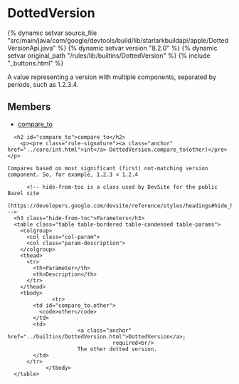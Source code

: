 <html devsite>
<head>
  <meta name="project_path" value="/_project.yaml">
  <meta name="book_path" value="/versions/8.2.0/_book.yaml">
</head>
<body>

<h1 class="page-title" id="modules.DottedVersion">DottedVersion</h1>

{% dynamic setvar source_file "src/main/java/com/google/devtools/build/lib/starlarkbuildapi/apple/DottedVersionApi.java" %}
{% dynamic setvar version "8.2.0" %}
{% dynamic setvar original_path "/rules/lib/builtins/DottedVersion" %}
{% include "_buttons.html" %}
<!-- {% raw %} -->

A value representing a version with multiple components, separated by periods, such as 1.2.3.4.

<h2>Members</h2>
<ul>
    <li>
    <a href="#compare_to">compare_to</a>
  </li>
  </ul>

      <h2 id="compare_to">compare_to</h2>
        <p><pre class="rule-signature"><a class="anchor" href="../core/int.html">int</a> DottedVersion.compare_to(other)</pre></p>

    Compares based on most significant (first) not-matching version component. So, for example, 1.2.3 < 1.2.4

          <!-- hide-from-toc is a class used by DevSite for the public Bazel site
      (https://developers.google.com/devsite/reference/styles/headings#hide_headings_from_the_toc) -->
      <h3 class="hide-from-toc">Parameters</h3>
      <table class="table table-bordered table-condensed table-params">
        <colgroup>
          <col class="col-param">
          <col class="param-description">
        </colgroup>
        <thead>
          <tr>
            <th>Parameter</th>
            <th>Description</th>
          </tr>
        </thead>
        <tbody>
                  <tr>
            <td id="compare_to.other">
              <code>other</code>
            </td>
            <td>
                          <a class="anchor" href="../builtins/DottedVersion.html">DottedVersion</a>;
                                     required<br/>
                          The other dotted version.
            </td>
          </tr>
                </tbody>
      </table>


</body>
</html>

<!-- {% endraw %} -->
